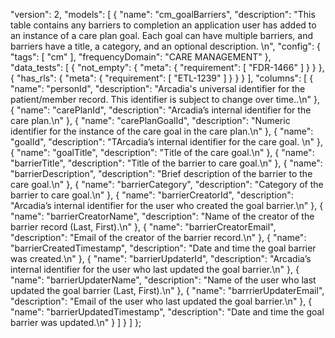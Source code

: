   "version": 2,
  "models": [
    {
      "name": "cm_goalBarriers",
      "description": "This table contains any barriers to completion an application user has added to an instance  of a care plan goal. Each goal can have multiple barriers, and barriers have a title,  a category, and an optional description. \n",
      "config": {
        "tags": [
          "cm"
        ],
        "frequencyDomain": "CARE MANAGEMENT"
      },
      "data_tests": [
        {
          "not_empty": {
            "meta": {
              "requirement": [
                "FDR-1466"
              ]
            }
          }
        },
        {
          "has_rls": {
            "meta": {
              "requirement": [
                "ETL-1239"
              ]
            }
          }
        }
      ],
      "columns": [
        {
          "name": "personId",
          "description": "Arcadia's universal identifier for the patient/member record. This identifier is subject to change over time..\n"
        },
        {
          "name": "carePlanId",
          "description": "Arcadia’s internal identifier for the care plan.\n"
        },
        {
          "name": "carePlanGoalId",
          "description": "Numeric identifier for the instance of the care goal in  the care plan.\n"
        },
        {
          "name": "goalId",
          "description": "TArcadia’s internal identifier for the care goal. \n"
        },
        {
          "name": "goalTitle",
          "description": "Title of the care goal.\n"
        },
        {
          "name": "barrierTitle",
          "description": "Title of the barrier to care goal.\n"
        },
        {
          "name": "barrierDescription",
          "description": "Brief description of the barrier to the care goal.\n"
        },
        {
          "name": "barrierCategory",
          "description": "Category of the barrier to care goal.\n"
        },
        {
          "name": "barrierCreatorId",
          "description": "Arcadia’s internal identifier for the user who created  the goal barrier.\n"
        },
        {
          "name": "barrierCreatorName",
          "description": "Name of the creator of the barrier record (Last, First).\n"
        },
        {
          "name": "barrierCreatorEmail",
          "description": "Email of the creator of the barrier record.\n"
        },
        {
          "name": "barrierCreatedTimestamp",
          "description": "Date and time the goal barrier was created.\n"
        },
        {
          "name": "barrierUpdaterId",
          "description": "Arcadia’s  internal  identifier  for  the  user  who  last  updated the goal barrier.\n"
        },
        {
          "name": "barrierUpdaterName",
          "description": "Name  of  the user who  last  updated  the  goal  barrier  (Last, First).\n"
        },
        {
          "name": "barrrierUpdaterEmail",
          "description": "Email of the user who last updated the goal barrier.\n"
        },
        {
          "name": "barrierUpdatedTimestamp",
          "description": "Date and time the goal barrier was updated.\n"
        }
      ]
    }
  ]
};
